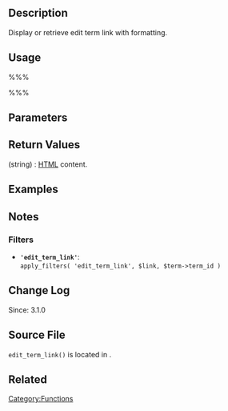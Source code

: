 == Description ==
Display or retrieve edit term link with formatting. 

== Usage ==
%%%<?php edit_term_link( $link, $before, $after, $term, $echo ) ?>%%%

== Parameters ==
{{Parameter|$link|string|Anchor text.|optional|&#39;&#39;}}
{{Parameter|$before|string|Display before edit link.|optional|&#39;&#39;}}
{{Parameter|$after|string|Display after edit link.|optional|&#39;&#39;}}
{{Parameter|$term|object|Term object|optional|null}}
{{Parameter|$echo|boolean||optional|true}}

== Return Values ==
; (string) : [[wikipedia:HTML|HTML]] content.

== Examples ==
<!-- Need creative examples. Feel free to link to external examples. -->

== Notes ==

=== Filters ===
* <b><tt>'edit_term_link'</tt></b>:<br /><tt>apply_filters( 'edit_term_link', $link, $term->term_id )</tt>

== Change Log ==
Since: 3.1.0

== Source File ==
<tt>edit_term_link()</tt> is located in {{Trac|/wp-includes/link-template.php}}.

== Related ==
<!--
    To Do:
    Need to find related functions.
    Need to create groups of functions and create templates to add them to a page quickly.
    Some functions may be related to many groups of functions.
-->


[[Category:Functions]]